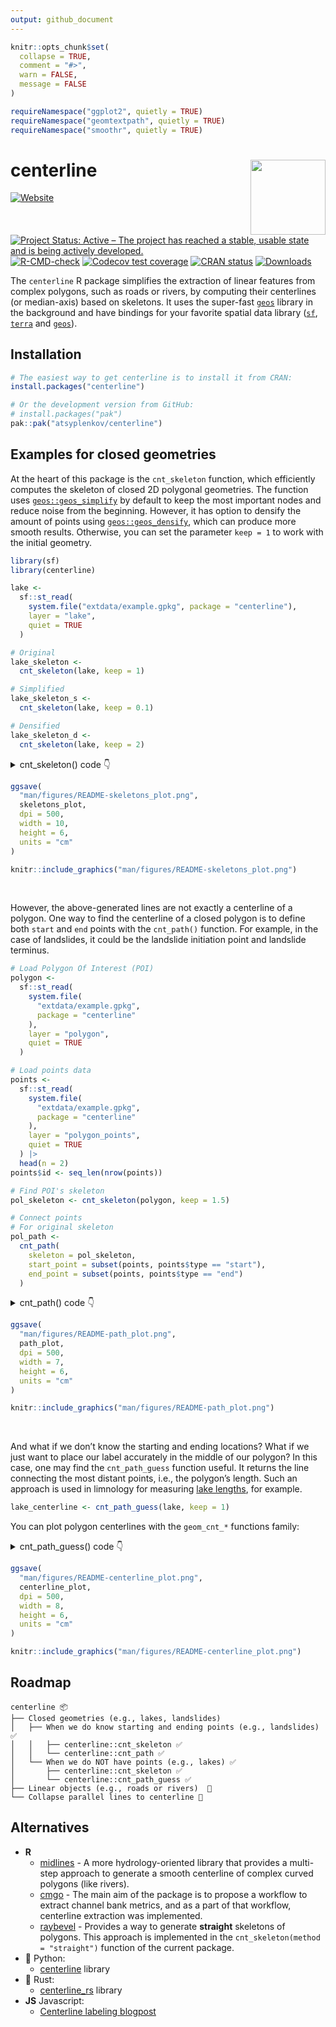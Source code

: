 ```yaml
---
output: github_document
---
```


```r
knitr::opts_chunk$set(
  collapse = TRUE,
  comment = "#>",
  warn = FALSE,
  message = FALSE
)

requireNamespace("ggplot2", quietly = TRUE)
requireNamespace("geomtextpath", quietly = TRUE)
requireNamespace("smoothr", quietly = TRUE)
```

# centerline <img src="man/figures/logo.png" align="right" width="120" />

<!-- badges: start -->
[![Website](https://img.shields.io/website?label=centerline.anatolii.nz&url=https%3A%2F%2Fcenterline.anatolii.nz%2F)](https://centerline.anatolii.nz/)
[![Project Status: Active – The project has reached a stable, usable state and is being actively developed.](https://www.repostatus.org/badges/latest/active.svg)](https://www.repostatus.org/#active)
[![R-CMD-check](https://github.com/atsyplenkov/centerline/actions/workflows/R-CMD-check.yaml/badge.svg)](https://github.com/atsyplenkov/centerline/actions/workflows/R-CMD-check.yaml)
[![Codecov test coverage](https://codecov.io/gh/atsyplenkov/centerline/graph/badge.svg)](https://app.codecov.io/gh/atsyplenkov/centerline)
[![CRAN status](https://www.r-pkg.org/badges/version/centerline)](https://CRAN.R-project.org/package=centerline)
[![Downloads](https://cranlogs.r-pkg.org/badges/centerline)](https://CRAN.R-project.org/package=centerline)
<!-- badges: end -->

The `centerline` R package simplifies the extraction of linear features from complex polygons, such as roads or rivers, by computing their centerlines (or median-axis) based on skeletons. It uses the super-fast [`geos`](https://paleolimbot.github.io/geos/index.html) library in the background and have bindings for your favorite spatial data library ([`sf`](https://r-spatial.github.io/sf/), [`terra`](https://rspatial.github.io/terra/) and [`geos`](https://paleolimbot.github.io/geos/index.html)).

## Installation

```r
# The easiest way to get centerline is to install it from CRAN:
install.packages("centerline")

# Or the development version from GitHub:
# install.packages("pak")
pak::pak("atsyplenkov/centerline")
```

## Examples for closed geometries

At the heart of this package is the `cnt_skeleton` function, which efficiently computes the skeleton of closed 2D polygonal geometries. The function uses [`geos::geos_simplify`](https://paleolimbot.github.io/geos/reference/geos_centroid.html) by default to keep the most important nodes and reduce noise from the beginning. However, it has option to densify the amount of points using [`geos::geos_densify`](https://paleolimbot.github.io/geos/reference/geos_centroid.html), which can produce more smooth results. Otherwise, you can set the parameter `keep = 1` to work with the initial geometry.

```r
library(sf)
library(centerline)

lake <-
  sf::st_read(
    system.file("extdata/example.gpkg", package = "centerline"),
    layer = "lake",
    quiet = TRUE
  )

# Original
lake_skeleton <-
  cnt_skeleton(lake, keep = 1)

# Simplified
lake_skeleton_s <-
  cnt_skeleton(lake, keep = 0.1)

# Densified
lake_skeleton_d <-
  cnt_skeleton(lake, keep = 2)

```

<details>
<summary>cnt_skeleton() code 👇</summary>
```r
library(ggplot2)

skeletons <-
  rbind(lake_skeleton, lake_skeleton_s, lake_skeleton_d)
skeletons$type <- factor(
  c("Original", "Simplified", "Densified"),
  levels = c("Original", "Simplified", "Densified")
)

skeletons_plot <-
  ggplot() +
  geom_sf(
    data = lake,
    fill = "#c8e8f1",
    color = NA
  ) +
  geom_sf(
    data = skeletons,
    lwd = 0.2,
    alpha = 0.5,
    color = "#263238"
  ) +
  coord_sf(expand = FALSE, clip = "off") +
  labs(caption = "cnt_skeleton() example") +
  facet_wrap(~type) +
  theme_void() +
  theme(
    plot.caption = element_text(family = "mono", size = 6),
    plot.background = element_rect(fill = "white", color = NA),
    strip.text = element_text(face = "bold", hjust = 0.25, size = 12),
    plot.margin = margin(0.2, -0.5, 0.2, -0.5, unit = "lines"),
    panel.spacing.x = unit(-2, "lines")
  )
```
</details>
```r
ggsave(
  "man/figures/README-skeletons_plot.png",
  skeletons_plot,
  dpi = 500,
  width = 10,
  height = 6,
  units = "cm"
)
```
```r
knitr::include_graphics("man/figures/README-skeletons_plot.png")
```

<br>

However, the above-generated lines are not exactly a centerline of a polygon. One way to find the centerline of a closed polygon is to define both `start` and `end` points with the `cnt_path()` function. For example, in the case of landslides, it could be the landslide initiation point and landslide terminus.

```r
# Load Polygon Of Interest (POI)
polygon <-
  sf::st_read(
    system.file(
      "extdata/example.gpkg",
      package = "centerline"
    ),
    layer = "polygon",
    quiet = TRUE
  )

# Load points data
points <-
  sf::st_read(
    system.file(
      "extdata/example.gpkg",
      package = "centerline"
    ),
    layer = "polygon_points",
    quiet = TRUE
  ) |>
  head(n = 2)
points$id <- seq_len(nrow(points))

# Find POI's skeleton
pol_skeleton <- cnt_skeleton(polygon, keep = 1.5)

# Connect points
# For original skeleton
pol_path <-
  cnt_path(
    skeleton = pol_skeleton,
    start_point = subset(points, points$type == "start"),
    end_point = subset(points, points$type == "end")
  )
```

<details>
<summary>cnt_path() code 👇</summary>
```r
path_plot <- ggplot() +
  geom_sf(
    data = polygon,
    fill = "#d2d2d2",
    color = NA
  ) +
  geom_sf(
    data = pol_path,
    lwd = 1,
    color = "black"
  ) +
  geom_sf(
    data = points,
    aes(
      shape = type,
      fill = type
    ),
    color = "white",
    lwd = rel(1),
    size = rel(3)
  ) +
  scale_fill_manual(
    name = "",
    values = c(
      "start" = "dodgerblue",
      "end" = "firebrick"
    )
  ) +
  scale_shape_manual(
    name = "",
    values = c(
      "start" = 21,
      "end" = 22
    )
  ) +
  coord_sf(expand = FALSE, clip = "off") +
  labs(caption = "cnt_path() example") +
  theme_void() +
  theme(
    legend.position = "inside",
    legend.position.inside = c(0.85, 0.2),
    legend.key.spacing.y = unit(-0.5, "lines"),
    plot.caption = element_text(family = "mono", size = 6),
    plot.background = element_rect(fill = "white", color = NA),
    strip.text = element_text(face = "bold", hjust = 0.25, size = 12),
    plot.margin = margin(0.2, -0.5, 0.2, -0.5, unit = "lines"),
    panel.spacing.x = unit(-2, "lines")
  )
```
</details>

```r
ggsave(
  "man/figures/README-path_plot.png",
  path_plot,
  dpi = 500,
  width = 7,
  height = 6,
  units = "cm"
)
```
```r
knitr::include_graphics("man/figures/README-path_plot.png")
```

<br>

And what if we don't know the starting and ending locations? What if we just want to place our label accurately in the middle of our polygon? In this case, one may find the `cnt_path_guess` function useful. It returns the line connecting the most distant points, i.e., the polygon's length. Such an approach is used in limnology for measuring [lake lengths](https://www.lakescientist.com/lake-shape/), for example.

```r
lake_centerline <- cnt_path_guess(lake, keep = 1)
```

You can plot polygon centerlines with the `geom_cnt_*` functions family:

<details>
<summary>cnt_path_guess() code 👇</summary>
```r
library(ggplot2)

lakes <- rbind(lake, lake)
lakes$lc <- c("black", NA_character_) 

centerline_plot <- 
  ggplot() +
  geom_sf(
    data = lakes,
    fill = "#c8e8f1",
    color = NA
  ) +
  geom_cnt_text(
    data = lakes,
    aes(
      label = name,
      linecolor = lc
    ),
    keep = 1
  ) +
  facet_wrap(~lc) +
  labs(
    caption = "cnt_path_guess() and geom_cnt_text() examples"
  ) +
  theme_void() +
  theme(
    legend.position = "inside",
    legend.position.inside = c(0.85, 0.2),
    legend.key.spacing.y = unit(-0.5, "lines"),
    plot.caption = element_text(family = "mono", size = 6),
    plot.background = element_rect(fill = "white", color = NA),
    strip.text = element_blank(),
    plot.margin = margin(0.2, -0.5, 0.2, -0.5, unit = "lines"),
    panel.spacing.x = unit(-2, "lines")
  )
```
</details>

```r
ggsave(
  "man/figures/README-centerline_plot.png",
  centerline_plot,
  dpi = 500,
  width = 8,
  height = 6,
  units = "cm"
)
```
```r
knitr::include_graphics("man/figures/README-centerline_plot.png")
```


## Roadmap

```
centerline 📦
├── Closed geometries (e.g., lakes, landslides)
│   ├── When we do know starting and ending points (e.g., landslides) ✅
│   │   ├── centerline::cnt_skeleton ✅
│   │   └── centerline::cnt_path ✅
│   └── When we do NOT have points (e.g., lakes) ✅
│       ├── centerline::cnt_skeleton ✅
│       └── centerline::cnt_path_guess ✅
├── Linear objects (e.g., roads or rivers)  🔲
└── Collapse parallel lines to centerline 🔲
```

## Alternatives
- **R**
	- [midlines](https://github.com/RichardPatterson/midlines) - A more hydrology-oriented library that provides a multi-step approach to generate a smooth centerline of complex curved polygons (like rivers).
	- [cmgo](https://github.com/AntoniusGolly/cmgo) - The main aim of the package is to propose a workflow to extract channel bank metrics, and as a part of that workflow, centerline extraction was implemented.
  - [raybevel](https://github.com/tylermorganwall/raybevel) - Provides a way to generate **straight** skeletons of polygons. This approach is implemented in the `cnt_skeleton(method = "straight")` function of the current package.
- 🐍 Python:
	- [centerline](https://github.com/fitodic/centerline/tree/master) library
- 🦀 Rust:
	- [centerline_rs](https://codeberg.org/eadf/centerline_rs) library
- **JS** Javascript:
  - [Centerline labeling blogpost](https://observablehq.com/@veltman/centerline-labeling)
